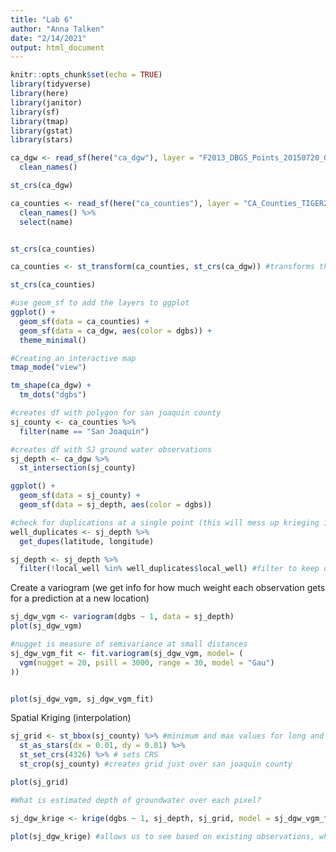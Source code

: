 ```yaml
---
title: "Lab 6"
author: "Anna Talken"
date: "2/14/2021"
output: html_document
---
```


```r
knitr::opts_chunk$set(echo = TRUE)
library(tidyverse)
library(here)
library(janitor)
library(sf)
library(tmap)
library(gstat)
library(stars)
```


```r
ca_dgw <- read_sf(here("ca_dgw"), layer = "F2013_DBGS_Points_20150720_093252") %>% 
  clean_names()

st_crs(ca_dgw)

ca_counties <- read_sf(here("ca_counties"), layer = "CA_Counties_TIGER2016") %>% 
  clean_names() %>% 
  select(name)


st_crs(ca_counties)

ca_counties <- st_transform(ca_counties, st_crs(ca_dgw)) #transforms the crs of the second data frame to match the ca_dgw df CRS (EPSG 4326)

st_crs(ca_counties)
```

```r
#use geom_sf to add the layers to ggplot
ggplot() +
  geom_sf(data = ca_counties) +
  geom_sf(data = ca_dgw, aes(color = dgbs)) +
  theme_minimal()
```

```r
#Creating an interactive map
tmap_mode("view")

tm_shape(ca_dgw) +
  tm_dots("dgbs")
```

```r
#creates df with polygon for san joaquin county
sj_county <- ca_counties %>% 
  filter(name == "San Joaquin")

#creates df with SJ ground water observations
sj_depth <- ca_dgw %>% 
  st_intersection(sj_county)

ggplot() +
  geom_sf(data = sj_county) +
  geom_sf(data = sj_depth, aes(color = dgbs))
```

```r
#check for duplications at a single point (this will mess up krieging if there are multiple points at the exact same spot)
well_duplicates <- sj_depth %>% 
  get_dupes(latitude, longitude)

sj_depth <- sj_depth %>% 
  filter(!local_well %in% well_duplicates$local_well) #filter to keep observations where local well number is NOT in one of the duplicates - omits 4 wells from df
```

Create a variogram (we get info for how much weight each observation gets for a prediction at a new location)

```r
sj_dgw_vgm <- variogram(dgbs ~ 1, data = sj_depth)
plot(sj_dgw_vgm)

#nugget is measure of semivariance at small distances
sj_dgw_vgm_fit <- fit.variogram(sj_dgw_vgm, model= (
  vgm(nugget = 20, psill = 3000, range = 30, model = "Gau")
))


plot(sj_dgw_vgm, sj_dgw_vgm_fit)
```

Spatial Kriging (interpolation)

```r
sj_grid <- st_bbox(sj_county) %>% #minimum and max values for long and lat for sj county
  st_as_stars(dx = 0.01, dy = 0.01) %>% 
  st_set_crs(4326) %>% # sets CRS 
  st_crop(sj_county) #creates grid just over san joaquin county

plot(sj_grid)

#What is estimated depth of groundwater over each pixel?
```

```r
sj_dgw_krige <- krige(dgbs ~ 1, sj_depth, sj_grid, model = sj_dgw_vgm_fit)

plot(sj_dgw_krige) #allows us to see based on existing observations, what our variogram will predict for depth of groundwater across the entire county
```











